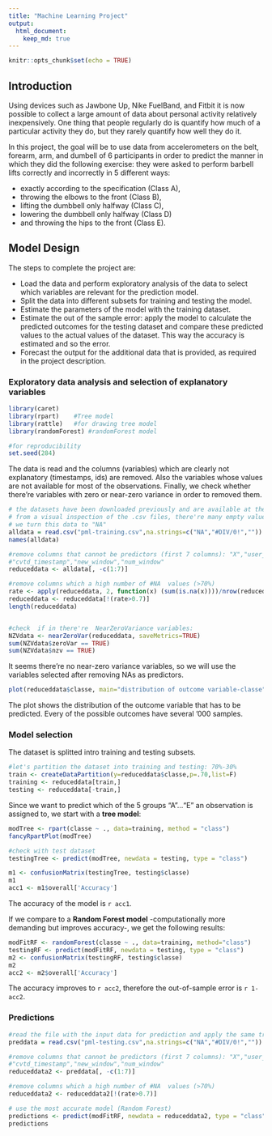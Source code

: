 ```yaml
---
title: "Machine Learning Project"
output: 
  html_document:
    keep_md: true
---
```


```r
knitr::opts_chunk$set(echo = TRUE)

```

## Introduction

Using devices such as Jawbone Up, Nike FuelBand, and Fitbit it is now possible to collect a large amount of data about personal activity relatively inexpensively. One thing that people regularly do is quantify how much of a particular activity they do, but they rarely quantify how well they do it. 

In this project, the  goal will be to use data from accelerometers on the belt, forearm, arm, and dumbell of 6 participants in order to predict the manner in which they did the following exercise: they were asked to perform barbell lifts correctly and incorrectly in 5 different ways:

* exactly according to the specification (Class A), 
* throwing the elbows to the front (Class B), 
* lifting the dumbbell only halfway (Class C), 
* lowering the dumbbell only halfway (Class D) 
* and throwing the hips to the front (Class E).



## Model Design

The steps to complete the project are:

* Load the data and perform exploratory analysis of the data to select which variables are relevant for the prediction model.
* Split the data into different subsets for training and testing the model.
* Estimate the parameters of the model with the training dataset.
* Estimate the out of the sample error: apply the model to calculate the predicted outcomes for the testing dataset and
  compare these predicted values to the actual values of the dataset. This way the accuracy is estimated and so the error.
* Forecast the output for the additional data that is provided, as required in the project description.


### Exploratory data analysis and selection of explanatory variables


```r
library(caret)
library(rpart)    #Tree model
library(rattle)   #for drawing tree model
library(randomForest) #randomForest model

#for reproducibility
set.seed(284)
```

The data is read and the columns (variables) which are clearly not explanatory (timestamps, ids) are removed.
Also the variables whose values are not available for most of the observations.
Finally, we check whether there're variables with zero or near-zero variance in order to removed them.

```r

# the datasets have been downloaded previously and are available at the current working directory.
# from a visual inspection of the .csv files, there're many empty values , NA, and DIV/0. 
# we turn this data to "NA"
alldata = read.csv("pml-training.csv",na.strings=c("NA","#DIV/0!",""))
names(alldata)

#remove columns that cannot be predictors (first 7 columns): "X","user_name","raw_timestamp_part_1","raw_timestamp_part_2"    
#"cvtd_timestamp","new_window","num_window" 
reduceddata <- alldata[, -c(1:7)]

#remove columns which a high number of #NA  values (>70%)
rate <- apply(reduceddata, 2, function(x) (sum(is.na(x))))/nrow(reduceddata)
reduceddata <- reduceddata[!(rate>0.7)]
length(reduceddata)


#check  if in there're  NearZeroVariance variables:
NZVdata <- nearZeroVar(reduceddata, saveMetrics=TRUE)  
sum(NZVdata$zeroVar == TRUE)
sum(NZVdata$nzv == TRUE)

```
It seems there're no near-zero variance variables, so we will use the  variables selected after removing NAs as predictors.

```r
plot(reduceddata$classe, main="distribution of outcome variable-classe")
```

The  plot shows the distribution of the outcome variable that has to be predicted. Every of the possible outcomes have several '000 samples.

### Model selection

The dataset is splitted intro training and testing subsets.

```r

#let's partition the dataset into training and testing: 70%-30%
train <- createDataPartition(y=reduceddata$classe,p=.70,list=F)
training <- reduceddata[train,]
testing <- reduceddata[-train,]

```

Since we want to predict which of the 5 groups "A"..."E" an observation is assigned to, we start with a **tree model**:
```r
modTree <- rpart(classe ~ ., data=training, method = "class")
fancyRpartPlot(modTree)

#check with test dataset
testingTree <- predict(modTree, newdata = testing, type = "class")

m1 <- confusionMatrix(testingTree, testing$classe)
m1
acc1 <- m1$overall['Accuracy']
```

The accuracy of the model is `r acc1`.

If we compare to a **Random Forest model** -computationally more demanding but improves accuracy-, we get the following results:

```r
modFitRF <- randomForest(classe ~ ., data=training, method="class")
testingRF <- predict(modFitRF, newdata = testing, type = "class")
m2 <- confusionMatrix(testingRF, testing$classe)
m2
acc2 <- m2$overall['Accuracy']
```

The accuracy improves to `r acc2`, therefore the out-of-sample error is `r 1-acc2`.

### Predictions



```r
#read the file with the input data for prediction and apply the same transformations as in the training data
preddata = read.csv("pml-testing.csv",na.strings=c("NA","#DIV/0!",""))

#remove columns that cannot be predictors (first 7 columns): "X","user_name","raw_timestamp_part_1","raw_timestamp_part_2"    
#"cvtd_timestamp","new_window","num_window" 
reduceddata2 <- preddata[, -c(1:7)]

#remove columns which a high number of #NA  values (>70%)
reduceddata2 <- reduceddata2[!(rate>0.7)]

# use the most accurate model (Random Forest)
predictions <- predict(modFitRF, newdata = reduceddata2, type = "class")
predictions
```

